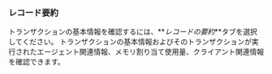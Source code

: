 ### レコード要約

<ImgLang img="analysis-tx-record-summary.png" desc="レコード要約" />

トランザクションの基本情報を確認するには、**_レコードの要約_**タブを選択してください。 トランザクションの基本情報およびそのトランザクションが実行されたエージェント関連情報、メモリ割り当て使用量、クライアント関連情報を確認できます。
